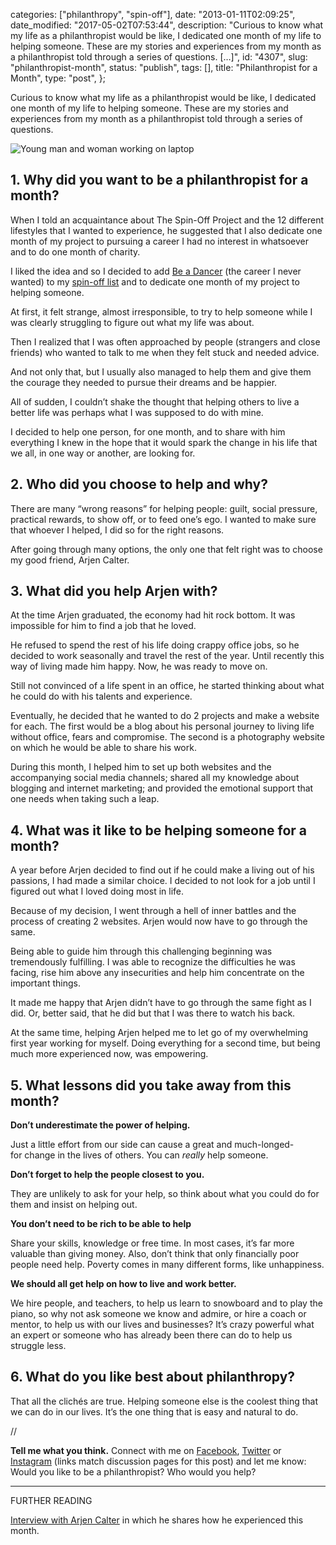 
  categories: ["philanthropy", "spin-off"],
  date: "2013-01-11T02:09:25",
  date_modified: "2017-05-02T07:53:44",
  description:
    "Curious to know what my life as a philanthropist would be like, I dedicated one month of my life to helping someone. These are my stories and experiences from my month as a philanthropist told through a series of questions. […]",
  id: "4307",
  slug: "philanthropist-month",
  status: "publish",
  tags: [],
  title: "Philanthropist for a Month",
  type: "post",
};


Curious to know what my life as a philanthropist would be like, I dedicated one month of my life to helping someone. These are my stories and experiences from my month as a philanthropist told through a series of questions.

![Young man and woman working on laptop](/pages/tsop/posts/philanthropist-month/laptops-globe-table_1b.png)

## 1. Why did you want to be a philanthropist for a month?

When I told an acquaintance about The Spin-Off Project and the 12 different lifestyles that I wanted to experience, he suggested that I also dedicate one month of my project to pursuing a career I had no interest in whatsoever and to do one month of charity.

I liked the idea and so I decided to add [Be a Dancer](/tsop/posts/dancer-month/) (the career I never wanted) to my [spin-off list](/tsop/posts/about#my-spin-off-list) and to dedicate one month of my project to helping someone.

At first, it felt strange, almost irresponsible, to try to help someone while I was clearly struggling to figure out what my life was about.

Then I realized that I was often approached by people (strangers and close friends) who wanted to talk to me when they felt stuck and needed advice.

And not only that, but I usually also managed to help them and give them the courage they needed to pursue their dreams and be happier.

All of sudden, I couldn’t shake the thought that helping others to live a better life was perhaps what I was supposed to do with mine.

I decided to help one person, for one month, and to share with him everything I knew in the hope that it would spark the change in his life that we all, in one way or another, are looking for.

## 2. Who did you choose to help and why?

There are many “wrong reasons” for helping people: guilt, social pressure, practical rewards, to show off, or to feed one’s ego. I wanted to make sure that whoever I helped, I did so for the right reasons.

After going through many options, the only one that felt right was to choose my good friend, Arjen Calter.

## 3. What did you help Arjen with?

At the time Arjen graduated, the economy had hit rock bottom. It was impossible for him to find a job that he loved.

He refused to spend the rest of his life doing crappy office jobs, so he decided to work seasonally and travel the rest of the year. Until recently this way of living made him happy. Now, he was ready to move on.

Still not convinced of a life spent in an office, he started thinking about what he could do with his talents and experience.

Eventually, he decided that he wanted to do 2 projects and make a website for each. The first would be a blog about his personal journey to living life without office, fears and compromise. The second is a photography website on which he would be able to share his work.

During this month, I helped him to set up both websites and the accompanying social media channels; shared all my knowledge about blogging and internet marketing; and provided the emotional support that one needs when taking such a leap.

## 4. What was it like to be helping someone for a month?

A year before Arjen decided to find out if he could make a living out of his passions, I had made a similar choice. I decided to not look for a job until I figured out what I loved doing most in life.

Because of my decision, I went through a hell of inner battles and the process of creating 2 websites. Arjen would now have to go through the same.

Being able to guide him through this challenging beginning was tremendously fulfilling. I was able to recognize the difficulties he was facing, rise him above any insecurities and help him concentrate on the important things.

It made me happy that Arjen didn’t have to go through the same fight as I did. Or, better said, that he did but that I was there to watch his back.

At the same time, helping Arjen helped me to let go of my overwhelming first year working for myself. Doing everything for a second time, but being much more experienced now, was empowering.

## 5. What lessons did you take away from this month?

**Don’t underestimate the power of helping.**

Just a little effort from our side can cause a great and much-longed-for change in the lives of others. You can _really_ help someone.

**Don’t forget to help the people closest to you.**

They are unlikely to ask for your help, so think about what you could do for them and insist on helping out.

**You don’t need to be rich to be able to help**

Share your skills, knowledge or free time. In most cases, it’s far more valuable than giving money. Also, don’t think that only financially poor people need help. Poverty comes in many different forms, like unhappiness.

**We should all get help on how to live and work better.**

We hire people, and teachers, to help us learn to snowboard and to play the piano, so why not ask someone we know and admire, or hire a coach or mentor, to help us with our lives and businesses? It’s crazy powerful what an expert or someone who has already been there can do to help us struggle less.

## 6. What do you like best about philanthropy?

That all the clichés are true. Helping someone else is the coolest thing that we can do in our lives. It’s the one thing that is easy and natural to do.

//

**Tell me what you think.** Connect with me on [Facebook](https://www.facebook.com/thespinoffproject/photos/pb.443190319046192.-2207520000.1414425629./836156086416278/), [Twitter](https://twitter.com/mirhamasala/status/526763455261732865) or [Instagram](http://instagram.com/p/vVmxN7kyAX/) (links match discussion pages for this post) and let me know: Would you like to be a philanthropist? Who would you help?

---

FURTHER READING

[Interview with Arjen Calter](/tsop/posts/arjen-calter-feedback) in which he shares how he experienced this month.

